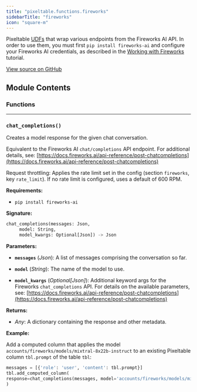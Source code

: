 ```yaml
---
title: "pixeltable.functions.fireworks"
sidebarTitle: "fireworks"
icon: "square-m"
---
```


Pixeltable [UDFs](https://pixeltable.readme.io/docs/user-defined-functions-udfs) that wrap various endpoints from the Fireworks AI API. In order to use them, you must first `pip install fireworks-ai` and configure your Fireworks AI credentials, as described in the [Working with Fireworks](https://pixeltable.readme.io/docs/working-with-fireworks) tutorial.


<a href="https://github.com/pixeltable/pixeltable/blob/main/pixeltable/functions/fireworks.py#L0" target="_blank">View source on GitHub</a>

## Module Contents

### Functions


---

### `chat_completions()`

Creates a model response for the given chat conversation.


Equivalent to the Fireworks AI `chat/completions` API endpoint. For additional details, see: [https://docs.fireworks.ai/api-reference/post-chatcompletions](https://docs.fireworks.ai/api-reference/post-chatcompletions)

Request throttling: Applies the rate limit set in the config (section `fireworks`, key `rate_limit`). If no rate limit is configured, uses a default of 600 RPM.

**Requirements:**

- `pip install fireworks-ai`


**Signature:**

```python
chat_completions(messages: Json,
     model: String,
     model_kwargs: Optional[Json]) -> Json
```

**Parameters:**

- **`messages`** (*Json*): A list of messages comprising the conversation so far.

- **`model`** (*String*): The name of the model to use.

- **`model_kwargs`** (*Optional[Json]*): Additional keyword args for the Fireworks `chat_completions` API. For details on the available parameters, see: [https://docs.fireworks.ai/api-reference/post-chatcompletions](https://docs.fireworks.ai/api-reference/post-chatcompletions)


**Returns:**

- *Any*: A dictionary containing the response and other metadata.



**Example:**

<Tip>

Add a computed column that applies the model `accounts/fireworks/models/mixtral-8x22b-instruct` to an existing Pixeltable column `tbl.prompt` of the table `tbl`: 
```python
messages = [{'role': 'user', 'content': tbl.prompt}]
tbl.add_computed_column(
response=chat_completions(messages, model='accounts/fireworks/models/mixtral-8x22b-instruct')
)
```


</Tip>

